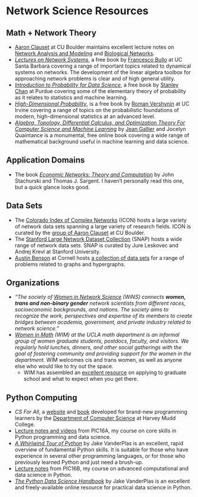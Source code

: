# Network Science Resources

## Math + Network Theory {.unnumbered}

- [Aaron Clauset](https://aaronclauset.github.io/) at CU Boulder maintains excellent lecture notes on [Network Analysis and Modeling](https://aaronclauset.github.io/courses/5352/) and [Biological Networks](https://aaronclauset.github.io/courses/3352/). 
- [*Lectures on Network Systems*](http://motion.me.ucsb.edu/book-lns/), a free book by [Francesco Bullo](http://motion.me.ucsb.edu/) at UC Santa Barbara covering a range of important topics related to dynamical systems on networks. The development of the linear algebra toolbox for approaching network problems is clear and of high general utility.   
- [*Introduction to Probability for Data Science*](https://probability4datascience.com/?source=techstories.org), a free book by [Stanley Chan](https://engineering.purdue.edu/ChanGroup/stanleychan.html) at Purdue covering some of the elementary theory of probability as it relates to statistics and machine learning. 
- [*High-Dimensional Probability*](https://www.math.uci.edu/~rvershyn/papers/HDP-book/HDP-book.pdf), is a free book by [Roman Vershynin](https://www.math.uci.edu/~rvershyn/) at UC Irvine covering a range of topics on the probabilistic foundations of modern, high-dimensional statistics at an advanced level. 
- [*Algebra, Topology, Differential Calculus, and Optimization Theory For Computer Science and Machine Learning*](https://www.cis.upenn.edu/~jean/math-deep.pdf) by [Jean Gallier](https://www.cis.upenn.edu/~jean/home.html) and Jocelyn Quaintance is a monumental, free online book covering a wide range of mathematical background useful in machine learning and data science. 

## Application Domains {.unnumbered}

- The book [*Economic Networks: Theory and Computation*](https://arxiv.org/pdf/2203.11972.pdf) by John Stachurski and Thomas J. Sargent. I haven't personally read this one, but a quick glance looks good. 

## Data Sets {.unnumbered} 

- The [Colorado Index of Complex Networks](https://icon.colorado.edu/#!/) (ICON) hosts a large variety of network data sets spanning a large variety of research fields. ICON is curated by the [group of Aaron Clauset](https://aaronclauset.github.io) at CU Boulder. 
- The [Stanford Large Network Dataset Collection](https://snap.stanford.edu/data/) (SNAP) hosts a wide range of network data sets. SNAP is curated by Jure Leskovec and Andrej Krevl at Stanford University. 
- [Austin Benson](https://www.cs.cornell.edu/~arb/) at Cornell hosts [a collection of data sets](https://www.cs.cornell.edu/~arb/data/) for a range of problems related to graphs and hypergraphs. 

## Organizations {.unnumbered}

- *"The society of [Women in Network Science](https://www.networkscienceinstitute.org/wins) (WiNS) connects **women, trans and non-binary gender** network scientists from different races, socioeconomic backgrounds, and nations. The society aims to recognize the work, perspectives and expertise of its members to create bridges between academia, government, and private industry related to network science."* 
- *[Women in Math](https://ww3.math.ucla.edu/women-in-math/) (WIM) at the UCLA math department is an informal group of women graduate students, postdocs, faculty, and visitors.  We regularly hold lunches, dinners, and other social gatherings with the goal of fostering community and providing support for the women in the department.* WIM welcomes cis and trans women, as well as anyone else who would like to try out the space. 
    - WIM has assembled an [excellent resource](https://docs.google.com/document/d/1V3ZV7ix4vw39rlYkSY8vO_E8HY8W14TxJif1c6tDhzI/edit?usp=sharing) on applying to graduate school and what to expect when you get there. 

## Python Computing {#python-resources .unnumbered} 

- *CS For All*, a [website](https://www.cs.hmc.edu/twiki/bin/view/CSforAll) and [book](https://www.cs.hmc.edu/twiki/bin/view/CSforAll) developed for brand-new programming learners by the [Department of Computer Science](https://www.cs.hmc.edu) at Harvey Mudd College. 
- [Lecture notes and videos](https://philchodrow.github.io/PIC16A/schedule/) from PIC16A, my course on core skills in Python programming and data science. 
- [*A Whirlwind Tour of Python*](https://jakevdp.github.io/WhirlwindTourOfPython/) by Jake VanderPlas is an excellent, rapid overview of fundamental Python skills. It is suitable for those who have experience in several other programming languages, or for those who previously learned Python and just need a brush-up.  
- [Lecture notes](https://philchodrow.github.io/PIC16B/schedule/) from PIC16B, my course on advanced computational and data science in Python.  
- [*The Python Data Science Handbook*](https://jakevdp.github.io/PythonDataScienceHandbook/) by Jake VanderPlas is an excellent and freely-available online resource for practical data science in Python. 
